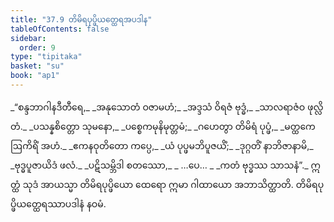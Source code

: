 ```yaml
---
title: "37.9 တိမိရပုပ္ဖိယတ္ထေရအပဒါန"
tableOfContents: false
sidebar:
  order: 9
type: "tipitaka"
basket: "su"
book: "ap1"
---
```



<DynamicBreadcrumb />

<Division number="31" book="ap1" e="ch" v="20" p="333">

<Paragraph number="4079" type="verses" book="ap1">
_“စန္ဒဘာဂါနဒီတီရေ,_  
_အနုသောတံ ဝဇာမဟံ;_  
_အဒ္ဒသံ ဝိရဇံ ဗုဒ္ဓံ,_  
_သာလရာဇံဝ ဖုလ္လိတံ._  

</Paragraph>

</Division>
<Division number="32" book="ap1" e="ch" v="20" p="333">

<Paragraph number="4080" type="verses" book="ap1">
_ပသန္နစိတ္တော သုမနော,_  
_ပစ္စေကမုနိမုတ္တမံ;_  
_ဂဟေတွာ တိမိရံ ပုပ္ဖံ,_  
_မတ္ထကေ ဩကိရိံ အဟံ._  

</Paragraph>

</Division>
<Division number="33" book="ap1" e="ch" v="20" p="333">

<Paragraph number="4081" type="verses" book="ap1">
_ဧကနဝုတိတော ကပ္ပေ,_  
_ယံ ပုပ္ဖမဘိပူဇယိံ;_  
_ဒုဂ္ဂတိံ နာဘိဇာနာမိ,_  
_ဗုဒ္ဓပူဇာယိဒံ ဖလံ._  

</Paragraph>

</Division>
<Division number="34" book="ap1" e="ch" v="20" p="334">

<Paragraph number="4082" type="verses" book="ap1">
_ပဋိသမ္ဘိဒါ စတဿော,_  
_ …ပေ… _  
_ကတံ ဗုဒ္ဓဿ သာသနံ”._  

</Paragraph>

<Paragraph number="4083" book="ap1">
ဣတ္ထံ သုဒံ အာယသ္မာ တိမိရပုပ္ဖိယော ထေရော ဣမာ ဂါထာယော အဘာသိတ္ထာတိ.

</Paragraph>
</Division>

<Paragraph number="4084" type="center" book="ap1">
တိမိရပုပ္ဖိယတ္ထေရဿာပဒါနံ နဝမံ.
</Paragraph>